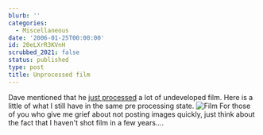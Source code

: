```yaml
---
blurb: ''
categories:
  - Miscellaneous
date: '2006-01-25T00:00:00'
id: 20eLXrR3KVnH
scrubbed_2021: false
status: published
type: post
title: Unprocessed film
---
```


Dave mentioned that he
[just processed](http://davidcampbellsblog.blogspot.com/2006/01/processed-bunch-of-old-film.html)
a lot of undeveloped film. Here is a little of what I still have in
the same pre processing state.
![Film](http://www.alanwsmith.com/blog/wp-content/uploads/2006/01/20060125_010408a.jpg "Film")
For those of you who give me grief about not posting images
quickly, just think about the fact that I haven't shot film in a
few years....

